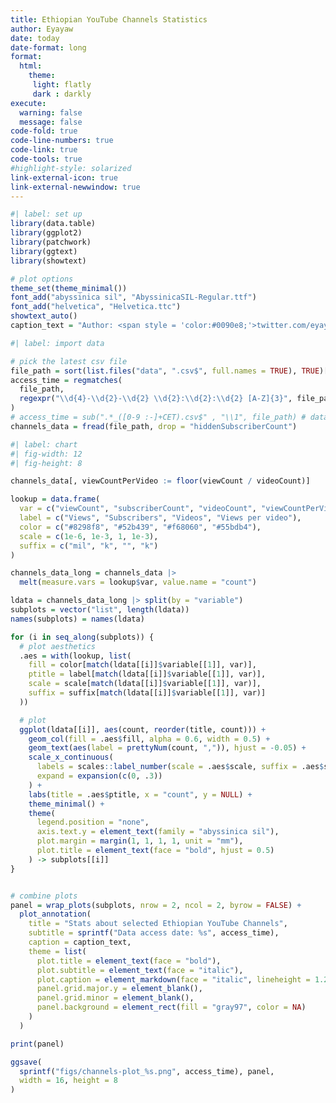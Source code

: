 ```yaml
---
title: Ethiopian YouTube Channels Statistics
author: Eyayaw
date: today
date-format: long
format: 
  html:
    theme: 
     light: flatly
     dark : darkly
execute: 
  warning: false
  message: false
code-fold: true
code-line-numbers: true
code-link: true
code-tools: true
#highlight-style: solarized
link-external-icon: true
link-external-newwindow: true
---
```


```r
#| label: set up
library(data.table)
library(ggplot2)
library(patchwork)
library(ggtext)
library(showtext)

# plot options
theme_set(theme_minimal())
font_add("abyssinica sil", "AbyssinicaSIL-Regular.ttf")
font_add("helvetica", "Helvetica.ttc")
showtext_auto()
caption_text = "Author: <span style = 'color:#0090e8;'>twitter.com/eyayaw</span><br>Data: accessed via <span style = 'color:red;'>YouTube Data API v3</span>"
```

```r
#| label: import data

# pick the latest csv file
file_path = sort(list.files("data", ".csv$", full.names = TRUE), TRUE)[[1]]
access_time = regmatches(
  file_path,
  regexpr("\\d{4}-\\d{2}-\\d{2} \\d{2}:\\d{2}:\\d{2} [A-Z]{3}", file_path)
)
# access_time = sub(".*_([0-9 :-]+CET).csv$" , "\\1", file_path) # data access time
channels_data = fread(file_path, drop = "hiddenSubscriberCount")
```

```r
#| label: chart
#| fig-width: 12
#| fig-height: 8

channels_data[, viewCountPerVideo := floor(viewCount / videoCount)]

lookup = data.frame(
  var = c("viewCount", "subscriberCount", "videoCount", "viewCountPerVideo"),
  label = c("Views", "Subscribers", "Videos", "Views per video"),
  color = c("#8298f8", "#52b439", "#f68060", "#55bdb4"),
  scale = c(1e-6, 1e-3, 1, 1e-3),
  suffix = c("mil", "k", "", "k")
)

channels_data_long = channels_data |>
  melt(measure.vars = lookup$var, value.name = "count")

ldata = channels_data_long |> split(by = "variable")
subplots = vector("list", length(ldata))
names(subplots) = names(ldata)

for (i in seq_along(subplots)) {
  # plot aesthetics
  .aes = with(lookup, list(
    fill = color[match(ldata[[i]]$variable[[1]], var)],
    ptitle = label[match(ldata[[i]]$variable[[1]], var)],
    scale = scale[match(ldata[[i]]$variable[[1]], var)],
    suffix = suffix[match(ldata[[i]]$variable[[1]], var)]
  ))

  # plot
  ggplot(ldata[[i]], aes(count, reorder(title, count))) +
    geom_col(fill = .aes$fill, alpha = 0.6, width = 0.5) +
    geom_text(aes(label = prettyNum(count, ",")), hjust = -0.05) +
    scale_x_continuous(
      labels = scales::label_number(scale = .aes$scale, suffix = .aes$suffix),
      expand = expansion(c(0, .3))
    ) +
    labs(title = .aes$ptitle, x = "count", y = NULL) +
    theme_minimal() +
    theme(
      legend.position = "none",
      axis.text.y = element_text(family = "abyssinica sil"),
      plot.margin = margin(1, 1, 1, 1, unit = "mm"),
      plot.title = element_text(face = "bold", hjust = 0.5)
    ) -> subplots[[i]]
}


# combine plots
panel = wrap_plots(subplots, nrow = 2, ncol = 2, byrow = FALSE) +
  plot_annotation(
    title = "Stats about selected Ethiopian YouTube Channels",
    subtitle = sprintf("Data access date: %s", access_time),
    caption = caption_text,
    theme = list(
      plot.title = element_text(face = "bold"),
      plot.subtitle = element_text(face = "italic"),
      plot.caption = element_markdown(face = "italic", lineheight = 1.2),
      panel.grid.major.y = element_blank(),
      panel.grid.minor = element_blank(),
      panel.background = element_rect(fill = "gray97", color = NA)
    )
  )

print(panel)

ggsave(
  sprintf("figs/channels-plot_%s.png", access_time), panel,
  width = 16, height = 8
)
```
